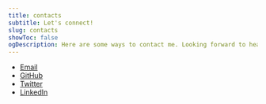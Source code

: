 ```yaml
---
title: contacts
subtitle: Let's connect!
slug: contacts
showToc: false
ogDescription: Here are some ways to contact me. Looking forward to hearing from you!
---
```


- [Email](mailto:dhruvsekhawat@gmail.com)
- [GitHub](https://www.github.com/dhruvsekhawat)
- [Twitter](https://www.twitter.com/dhruvsekhawat)
- [LinkedIn](https://www.linkedin.com/in/dhruvsekhawat/)
